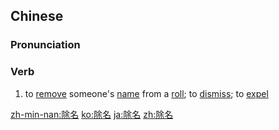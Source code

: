 ==Chinese==
{{zh-forms}}

===Pronunciation===
{{zh-pron
|m=chúmíng
|c=ceoi4 ming4
|h=pfs=chhù-miàng
|mn=tî-miâ/tû-miâ
|cat=v
}}

===Verb===
{{zh-verb}}

# to [[remove]] someone's [[name]] from a [[roll]]; to [[dismiss]]; to [[expel]]

[[zh-min-nan:除名]]
[[ko:除名]]
[[ja:除名]]
[[zh:除名]]
